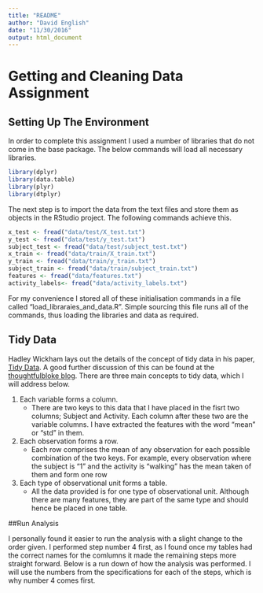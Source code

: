 ```yaml
---
title: "README"
author: "David English"
date: "11/30/2016"
output: html_document
---
```


# Getting and Cleaning Data Assignment

## Setting Up The Environment

In order to complete this assignment I used a number of libraries that do not come in the base package. The below commands will load all necessary libraries. 

```r
library(dplyr)
library(data.table)
library(plyr)
library(dtplyr)
```

The next step is to import the data from the text files and store them as objects in the RStudio project. The following commands achieve this.

```r
x_test <- fread("data/test/X_test.txt")
y_test <- fread("data/test/y_test.txt")
subject_test <- fread("data/test/subject_test.txt")
x_train <- fread("data/train/X_train.txt")
y_train <- fread("data/train/y_train.txt")
subject_train <- fread("data/train/subject_train.txt")
features <- fread("data/features.txt")
activity_labels<- fread("data/activity_labels.txt")
```

For my convenience I stored all of these initialisation commands in a file called "load_libraraies_and_data.R". Simple sourcing this file runs all of the commands, thus loading the libraries and data as required.

## Tidy Data

Hadley Wickham lays out the details of the concept of tidy data in his paper, [Tidy Data](http://vita.had.co.nz/papers/tidy-data.pdf). A good further discussion of this can be found at the [thoughtfulbloke blog](https://thoughtfulbloke.wordpress.com/2015/09/09/getting-and-cleaning-the-assignment/). There are three main concepts to tidy data, which I will address below.

1. Each variable forms a column.
      + There are two keys to this data that I have placed in the fisrt two columns; Subject and Activity. Each column after these two are the variable columns. I have extracted the features with the word "mean" or "std" in them.
2. Each observation forms a row.
      + Each row comprises the mean of any observation for each possible combination of the two keys. For example, every observation where the subject is "1" and the activity is "walking" has the mean taken of them and form one row
3. Each type of observational unit forms a table.
      + All the data provided is for one type of observational unit. Although there are many features, they are part of the same type and should hence be placed in one table.

##Run Analysis

I personally found it easier to run the analysis with a slight change to the order given. I performed step number 4 first, as I found once my tables had the correct names for the comlumns it made the remaining steps more straight forward. Below is a run down of how the analysis was performed. I will use the numbers from the specifications for each of the steps, which is why number 4 comes first.

